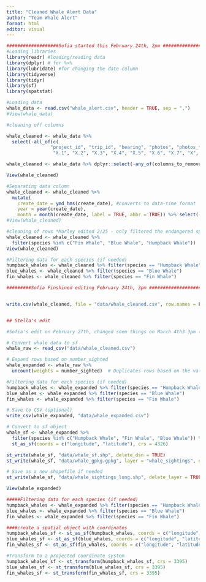 ```yaml
---
title: "Cleaned Whale Alert Data"
author: "Team Whale Alert"
format: html
editor: visual
---
```


```r
###################Sofia started this February 24th, 2pm #################################### 
#Loading libraries
library(readr) #loading/reading data
library(dplyr) # for %>%
library(lubridate) #for changing the date column
library(tidyverse)
library(tidyr)
library(sf)
library(spatstat)

#Loading data
whale_data <- read.csv("whale_alert.csv", header = TRUE, sep = ",")
#View(whale_data)

#cleaning off columns

whale_cleaned <- whale_data %>% 
  select(-all_of(c(
                "project_id", "trip_id", "bearing", "photos", "photos_taken",                                   "whale_alert_submitter_name", "whale_alert_submitter_email",                                   "whale_alert_submitter_phone", "comments", "animal_status","Id", 
                 "X.1", "X.2", "X.3", "X.4", "X.5", "X.6", "X.7", "X", "Y")))

whale_cleaned <- whale_data %>% dplyr::select(-any_of(columns_to_remove))

View(whale_cleaned)

#Separating data column
whale_cleaned <- whale_cleaned %>%
  mutate(
    create_date = ymd_hms(create_date), #converts to data-time format
    year = year(create_date),
    month = month(create_date, label = TRUE, abbr = TRUE)) %>% select(-c(create_date)) %>%     rename(species = whale_alert_species)
#View(whale_cleaned)

#cleaning of rows *Marley edited 2/25 - only filtered the endangered species we're looking at*
whale_cleaned <- whale_cleaned %>%
  filter(species %in% c("Fin Whale", "Blue Whale", "Humpback Whale"))
View(whale_cleaned)

#Filtering data for each species (if needed)
humpback_whales <- whale_cleaned %>% filter(species == "Humpback Whale")
blue_whales <- whale_cleaned %>% filter(species == "Blue Whale")
fin_whales <- whale_cleaned %>% filter(species == "Fin Whale")

#########Sofia Finshined editing February 24th, 3pm #####################################


write.csv(whale_cleaned, file = "data/whale_cleaned.csv", row.names = FALSE)


## Stella's edit
```

```r

#Sofia's edit on February 27th, changed soem things on March 4th3 3pm (added:whale_expanded)

# Convert whale data to sf
whale_raw <- read_csv("data/whale_cleaned.csv")

# Expand rows based on number_sighted
whale_expanded <- whale_raw %>%
  uncount(weights = number_sighted)  # Duplicates rows based on the value in number_sighted

#Filtering data for each species (if needed)
humpback_whales <- whale_expanded %>% filter(species == "Humpback Whale")
blue_whales <- whale_expanded %>% filter(species == "Blue Whale")
fin_whales <- whale_expanded %>% filter(species == "Fin Whale")

# Save to CSV (optional)
write_csv(whale_expanded, "data/whale_expanded.csv")

# Convert to sf object
whale_sf <- whale_expanded %>%
  filter(species %in% c("Humpback Whale", "Fin Whale", "Blue Whale")) %>% 
  st_as_sf(coords = c("longitude", "latitude"), crs = 4326)

st_write(whale_sf, "data/whale_sf.shp", delete_dsn = TRUE)
st_write(whale_sf, "data/whale_gpkg.gpkg", layer = "whale_sightings", delete_layer = TRUE)

# Save as a new shapefile if needed
st_write(whale_sf, "data/whale_sightings_long.shp", delete_layer = TRUE)

View(whale_expanded)


```

```r

#####Filtering data for each species (if needed)
humpback_whales <- whale_expanded %>% filter(species == "Humpback Whale")
blue_whales <- whale_expanded %>% filter(species == "Blue Whale")
fin_whales <- whale_expanded %>% filter(species == "Fin Whale")

####create a spatial object with coordinates 
humpback_whales_sf <- st_as_sf(humpback_whales, coords = c("longitude", "latitude"),crs = 4326)
blue_whales_sf <- st_as_sf(blue_whales, coords = c("longitude", "latitude"), crs = 4326)
fin_whales_sf <- st_as_sf(fin_whales, coords = c("longitude", "latitude"), crs = 4326)

#Transform to a projected coordinate system 
humpback_whales_sf <- st_transform(humpback_whales_sf, crs = 3395)
blue_whales_sf <- st_transform(blue_whales_sf, crs = 3395)
fin_whales_sf <- st_transform(fin_whales_sf, crs = 3395)



```
